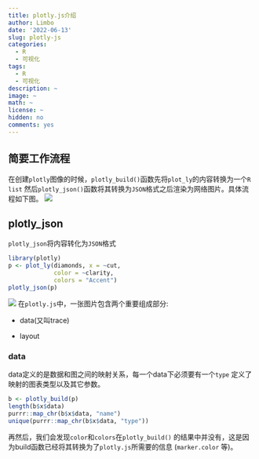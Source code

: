 ```yaml
---
title: plotly.js介绍
author: Limbo
date: '2022-06-13'
slug: plotly-js
categories:
  - R
  - 可视化
tags:
  - R
  - 可视化
description: ~
image: ~
math: ~
license: ~
hidden: no
comments: yes
---
```


## 简要工作流程

在创建`plotly`图像的时候，`plotly_build()`函数先将`plot_ly`的内容转换为一个`R list` 然后`plotly_json()`函数将其转换为`JSON`格式之后渲染为网络图片。具体流程如下图。 ![](https://img-1300058213.cos.ap-shanghai.myqcloud.com/20220613155204.png)

## plotly_json

`plotly_json`将内容转化为`JSON`格式

```r
library(plotly)
p <- plot_ly(diamonds, x = ~cut,
             color = ~clarity,
             colors = "Accent")
plotly_json(p)
```

![](https://img-1300058213.cos.ap-shanghai.myqcloud.com/20220613160330.png) 在`plotly.js`中，一张图片包含两个重要组成部分:

-   data(又叫trace)

-   layout

### data

data定义的是数据和图之间的映射关系，每一个data下必须要有一个`type` 定义了映射的图表类型以及其它参数。

```r
b <- plotly_build(p)
length(b$x$data)
purrr::map_chr(b$x$data, "name")
unique(purrr::map_chr(b$x$data, "type"))
```

再然后，我们会发现`color`和`colors`在`plotly_build()` 的结果中并没有，这是因为build函数已经将其转换为了`plotly.js`所需要的信息 (`marker.color` 等)。
